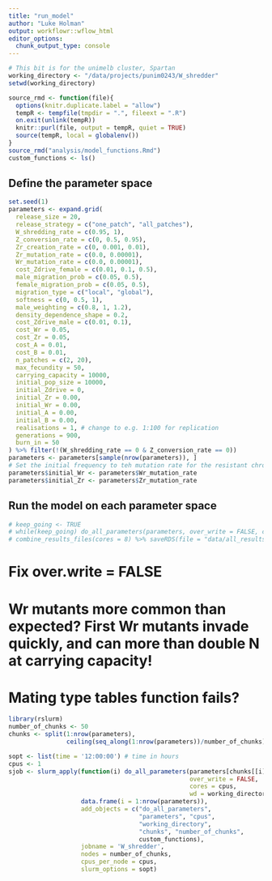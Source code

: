 ```yaml
---
title: "run_model"
author: "Luke Holman"
output: workflowr::wflow_html
editor_options:
  chunk_output_type: console
---
```


```r
# This bit is for the unimelb cluster, Spartan
working_directory <- "/data/projects/punim0243/W_shredder"
setwd(working_directory)
```


```r
source_rmd <- function(file){
  options(knitr.duplicate.label = "allow")
  tempR <- tempfile(tmpdir = ".", fileext = ".R")
  on.exit(unlink(tempR))
  knitr::purl(file, output = tempR, quiet = TRUE)
  source(tempR, local = globalenv())
}
source_rmd("analysis/model_functions.Rmd")
custom_functions <- ls()
```


## Define the parameter space
```r
set.seed(1)
parameters <- expand.grid(
  release_size = 20,
  release_strategy = c("one_patch", "all_patches"),
  W_shredding_rate = c(0.95, 1),
  Z_conversion_rate = c(0, 0.5, 0.95),
  Zr_creation_rate = c(0, 0.001, 0.01),
  Zr_mutation_rate = c(0.0, 0.00001),
  Wr_mutation_rate = c(0.0, 0.00001),
  cost_Zdrive_female = c(0.01, 0.1, 0.5),
  male_migration_prob = c(0.05, 0.5),
  female_migration_prob = c(0.05, 0.5),
  migration_type = c("local", "global"),
  softness = c(0, 0.5, 1),
  male_weighting = c(0.8, 1, 1.2),
  density_dependence_shape = 0.2,
  cost_Zdrive_male = c(0.01, 0.1),
  cost_Wr = 0.05,
  cost_Zr = 0.05,
  cost_A = 0.01,
  cost_B = 0.01,
  n_patches = c(2, 20),
  max_fecundity = 50,
  carrying_capacity = 10000,
  initial_pop_size = 10000,
  initial_Zdrive = 0,
  initial_Zr = 0.00,
  initial_Wr = 0.00,
  initial_A = 0.00,
  initial_B = 0.00,
  realisations = 1, # change to e.g. 1:100 for replication
  generations = 900,
  burn_in = 50
) %>% filter(!(W_shredding_rate == 0 & Z_conversion_rate == 0))
parameters <- parameters[sample(nrow(parameters)), ]
# Set the initial frequency to teh mutation rate for the resistant chromosomes
parameters$initial_Wr <- parameters$Wr_mutation_rate
parameters$initial_Zr <- parameters$Zr_mutation_rate
```

## Run the model on each parameter space
```r
# keep_going <- TRUE
# while(keep_going) do_all_parameters(parameters, over_write = FALSE, cores = 8)
# combine_results_files(cores = 8) %>% saveRDS(file = "data/all_results.rds") 
```
# Fix over.write = FALSE
# Wr mutants more common than expected? First Wr mutants invade quickly, and can more than double N at carrying capacity!
# Mating type tables function fails?

```r
library(rslurm)
number_of_chunks <- 50
chunks <- split(1:nrow(parameters),
                ceiling(seq_along(1:nrow(parameters))/number_of_chunks))

sopt <- list(time = '12:00:00') # time in hours
cpus <- 1
sjob <- slurm_apply(function(i) do_all_parameters(parameters[chunks[[i]],], 
                                                  over_write = FALSE, 
                                                  cores = cpus,
                                                  wd = working_directory), 
                    data.frame(i = 1:nrow(parameters)),
                    add_objects = c("do_all_parameters", 
                                    "parameters", "cpus",
                                    "working_directory",
                                    "chunks", "number_of_chunks",
                                    custom_functions),
                    jobname = 'W_shredder',
                    nodes = number_of_chunks, 
                    cpus_per_node = cpus, 
                    slurm_options = sopt)
```

